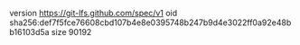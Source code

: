 version https://git-lfs.github.com/spec/v1
oid sha256:def7f5fce76608cbd107b4e8e0395748b247b9d4e3022ff0a92e48bb16103d5a
size 90192
